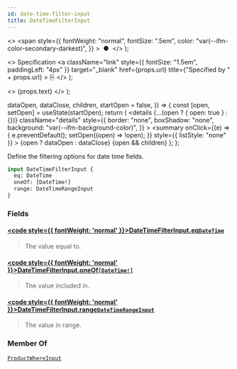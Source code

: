 ```yaml
---
id: date-time-filter-input
title: DateTimeFilterInput
---
```


  <>
    <span
      style={{
        fontWeight: "normal",
        fontSize: ".5em",
        color: "var(--ifm-color-secondary-darkest)",
      }}
    >
      &nbsp;●&nbsp;
    </span>
  </>
);

  <>
    Specification
    <a
      className="link"
      style={{ fontSize: "1.5em", paddingLeft: "4px" }}
      target="\_blank"
      href={props.url}
      title={"Specified by " + props.url}
    >
      ⎘
    </a>
  </>
);

  <>
    <span className={props.class}>{props.text}</span>
  </>
);


  dataOpen,
  dataClose,
  children,
  startOpen = false,
}) => {
  const [open, setOpen] = useState(startOpen);
  return (
    <details
      {...(open ? { open: true } : {})}
      className="details"
      style={{
        border: "none",
        boxShadow: "none",
        background: "var(--ifm-background-color)",
      }}
    >
      <summary
        onClick={(e) => {
          e.preventDefault();
          setOpen((open) => !open);
        }}
        style={{ listStyle: "none" }}
      >
        {open ? dataOpen : dataClose}
      </summary>
      {open && children}
    </details>
  );
};

Define the filtering options for date time fields.

<Badge text="Added in Saleor 3.11" class="secondary margin-bottom--sm" />

<FeaturePreview />

```graphql
input DateTimeFilterInput {
  eq: DateTime
  oneOf: [DateTime!]
  range: DateTimeRangeInput
}
```

### Fields

#### [<code style={{ fontWeight: 'normal' }}>DateTimeFilterInput.<b>eq</b></code>](#)<Bullet />[`DateTime`](../../../api-storefront/miscellaneous/scalars/date-time) <Badge class="badge badge--secondary" text="scalar"/> <Badge class="badge badge--secondary" text="miscellaneous"/>

> The value equal to.

#### [<code style={{ fontWeight: 'normal' }}>DateTimeFilterInput.<b>oneOf</b></code>](#)<Bullet />[`[DateTime!]`](../../../api-storefront/miscellaneous/scalars/date-time) <Badge class="badge badge--secondary" text="list"/> <Badge class="badge badge--secondary" text="scalar"/> <Badge class="badge badge--secondary" text="miscellaneous"/>

> The value included in.

#### [<code style={{ fontWeight: 'normal' }}>DateTimeFilterInput.<b>range</b></code>](#)<Bullet />[`DateTimeRangeInput`](../../../api-storefront/miscellaneous/inputs/date-time-range-input) <Badge class="badge badge--secondary" text="input"/> <Badge class="badge badge--secondary" text="miscellaneous"/>

> The value in range.

### Member Of

[`ProductWhereInput`](../../../api-storefront/products/inputs/product-where-input) <Badge class="badge badge--secondary" text="input"/>

